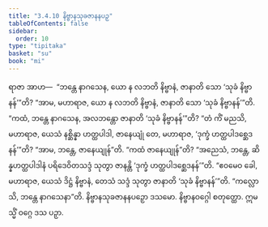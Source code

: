 ```yaml
---
title: "3.4.10 နိဗ္ဗာနသုခဇာနနပဉှ"
tableOfContents: false
sidebar:
  order: 10
type: "tipitaka"
basket: "su"
book: "mi"
---
```



<DynamicBreadcrumb />

<Division number="72" book="mi" e="ch" v="28">

<Paragraph number="355" book="mi">
ရာဇာ အာဟ—  “ဘန္တေ နာဂသေန, ယော န လဘတိ နိဗ္ဗာနံ, ဇာနာတိ သော ‘သုခံ နိဗ္ဗာနန်’”တိ? “အာမ, မဟာရာဇ, ယော န လဘတိ နိဗ္ဗာနံ, ဇာနာတိ သော ‘သုခံ နိဗ္ဗာနန်’”တိ. “ကထံ, ဘန္တေ နာဂသေန, အလဘန္တော ဇာနာတိ ‘သုခံ နိဗ္ဗာနန်’”တိ? “တံ ကိံ မညသိ, မဟာရာဇ, ယေသံ နစ္ဆိန္နာ ဟတ္ထပါဒါ, ဇာနေယျုံ တေ, မဟာရာဇ, ‘ဒုက္ခံ ဟတ္ထပါဒစ္ဆေဒနန်’”တိ? “အာမ, ဘန္တေ, ဇာနေယျုန်”တိ. “ကထံ ဇာနေယျုန်”တိ? “အညေသံ, ဘန္တေ, ဆိန္နဟတ္ထပါဒါနံ ပရိဒေဝိတသဒ္ဒံ သုတွာ ဇာနန္တိ ‘ဒုက္ခံ ဟတ္ထပါဒစ္ဆေဒနန်’”တိ. “ဧဝမေဝ ခေါ, မဟာရာဇ, ယေသံ ဒိဋ္ဌံ နိဗ္ဗာနံ, တေသံ သဒ္ဒံ သုတွာ ဇာနာတိ ‘သုခံ နိဗ္ဗာနန်’”တိ.
</Paragraph>

<Paragraph number="356" book="mi">
“ကလ္လောသိ, ဘန္တေ နာဂသေနာ”တိ.

</Paragraph>
</Division>

<Paragraph number="357" type="center" book="mi">
နိဗ္ဗာနသုခဇာနနပဉှော ဒသမော.



</Paragraph>

<Paragraph number="358" type="center" book="mi">
နိဗ္ဗာနဝဂ္ဂေါ စတုတ္ထော.



</Paragraph>

<Paragraph number="359" type="center" book="mi">
ဣမသ္မိံ ဝဂ္ဂေ ဒသ ပဉှာ.
</Paragraph>